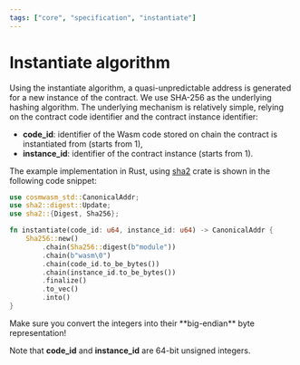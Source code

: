 ```yaml
---
tags: ["core", "specification", "instantiate"]
---
```



[sha2]: https://crates.io/crates/sha2

# Instantiate algorithm

Using the instantiate algorithm, a quasi-unpredictable address is generated for a new instance of
the contract. We use SHA-256 as the underlying hashing algorithm. The underlying mechanism is
relatively simple, relying on the contract code identifier and the contract instance identifier:

- **code_id**: identifier of the Wasm code stored on chain the contract is instantiated from (starts
  from 1),
- **instance_id**: identifier of the contract instance (starts from 1).

The example implementation in Rust, using [sha2] crate is shown in the following code snippet:

```rust copy filename="instantiate.rs"
use cosmwasm_std::CanonicalAddr;
use sha2::digest::Update;
use sha2::{Digest, Sha256};

fn instantiate(code_id: u64, instance_id: u64) -> CanonicalAddr {
    Sha256::new()
        .chain(Sha256::digest(b"module"))
        .chain(b"wasm\0")
        .chain(code_id.to_be_bytes())
        .chain(instance_id.to_be_bytes())
        .finalize()
        .to_vec()
        .into()
}
```

<Callout emoji="🖝">
  Make sure you convert the integers into their **big-endian** byte representation!
</Callout>

<Callout>Note that **code_id** and **instance_id** are 64-bit unsigned integers.</Callout>
